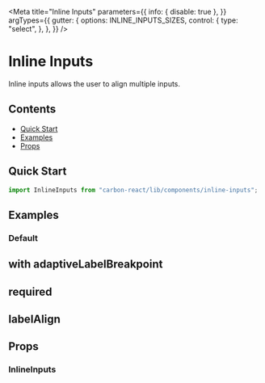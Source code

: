 


<Meta
  title="Inline Inputs"
  parameters={{
    info: { disable: true },
  }}
  argTypes={{
    gutter: {
      options: INLINE_INPUTS_SIZES,
      control: {
        type: "select",
      },
    },
  }}
/>

# Inline Inputs

Inline inputs allows the user to align multiple inputs.

## Contents

- [Quick Start](#quick-start)
- [Examples](#examples)
- [Props](#props)

## Quick Start

```javascript
import InlineInputs from "carbon-react/lib/components/inline-inputs";
```

## Examples

### Default

<Canvas of={InlineInputsStories.Default} />

## with adaptiveLabelBreakpoint

<Canvas of={InlineInputsStories.WithAdaptiveLabelBreakpoint} />

## required

<Canvas of={InlineInputsStories.Required} />

## labelAlign

<Canvas of={InlineInputsStories.LabelAlign} />

## Props

### InlineInputs

<ArgTypes of={InlineInputsStories} />
